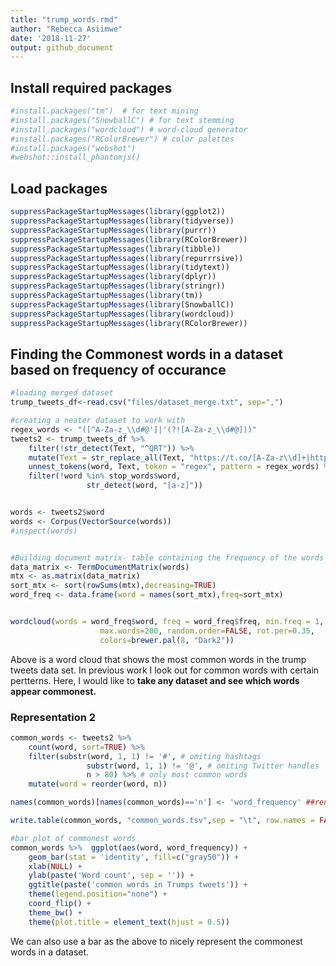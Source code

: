 ```yaml
---
title: "trump_words.rmd"
author: "Rebecca Asiimwe"
date: '2018-11-27'
output: github_document
---
```


## Install required packages
```r
#install.packages("tm")  # for text mining
#install.packages("SnowballC") # for text stemming
#install.packages("wordcloud") # word-cloud generator 
#install.packages("RColorBrewer") # color palettes
#install.packages("webshot")
#webshot::install_phantomjs()
```

## Load packages
```r
suppressPackageStartupMessages(library(ggplot2)) 
suppressPackageStartupMessages(library(tidyverse)) 
suppressPackageStartupMessages(library(purrr))
suppressPackageStartupMessages(library(RColorBrewer))
suppressPackageStartupMessages(library(tibble))
suppressPackageStartupMessages(library(repurrrsive))
suppressPackageStartupMessages(library(tidytext))
suppressPackageStartupMessages(library(dplyr))
suppressPackageStartupMessages(library(stringr))
suppressPackageStartupMessages(library(tm))
suppressPackageStartupMessages(library(SnowballC))
suppressPackageStartupMessages(library(wordcloud))
suppressPackageStartupMessages(library(RColorBrewer))

```

## Finding the Commonest words in a dataset based on frequency of occurance

```r

#loading merged dataset
trump_tweets_df<-read.csv("files/dataset_merge.txt", sep=",")

#creating a neater dataset to work with
regex_words <- "([^A-Za-z_\\d#@']|'(?![A-Za-z_\\d#@]))" 
tweets2 <- trump_tweets_df %>%
	filter(!str_detect(Text, "^QRT")) %>%
	mutate(Text = str_replace_all(Text, "https://t.co/[A-Za-z\\d]+|http://[A-Za-z\\d]+|&amp;|&lt;|&gt;|RT|https", "")) %>%
	unnest_tokens(word, Text, token = "regex", pattern = regex_words) %>%
	filter(!word %in% stop_words$word,
				 str_detect(word, "[a-z]"))


words <- tweets2$word
words <- Corpus(VectorSource(words))
#inspect(words)


#Building document matrix- table containing the frequency of the words
data_matrix <- TermDocumentMatrix(words)
mtx <- as.matrix(data_matrix)
sort_mtx <- sort(rowSums(mtx),decreasing=TRUE)
word_freq <- data.frame(word = names(sort_mtx),freq=sort_mtx)


wordcloud(words = word_freq$word, freq = word_freq$freq, min.freq = 1,
					max.words=200, random.order=FALSE, rot.per=0.35, 
					colors=brewer.pal(8, "Dark2"))

```

Above is a word cloud that shows the most common words in the trump tweets data set. In previous work I look out for common words with certain pertterns. Here, I would like to **take any dataset and see which words appear commonest.**

### Representation 2

```r

common_words <- tweets2 %>%
	count(word, sort=TRUE) %>%
	filter(substr(word, 1, 1) != '#', # omiting hashtags
				 substr(word, 1, 1) != '@', # omiting Twitter handles
				 n > 80) %>% # only most common words
	mutate(word = reorder(word, n))

names(common_words)[names(common_words)=='n'] <- 'word_frequency' ##renaming column n to word_frequency

write.table(common_words, "common_words.tsv",sep = "\t", row.names = FALSE, quote = FALSE) #writing out common_words to a tsv file

#bar plot of commonest words
common_words %>%  ggplot(aes(word, word_frequency)) +
	geom_bar(stat = 'identity', fill=c("gray50")) +
	xlab(NULL) +
	ylab(paste('Word count', sep = '')) +
	ggtitle(paste('common words in Trumps tweets')) +
	theme(legend.position="none") +
	coord_flip() +
	theme_bw() +
	theme(plot.title = element_text(hjust = 0.5))
```

We can also use a bar as the above to nicely represent the commonest words in a dataset. 